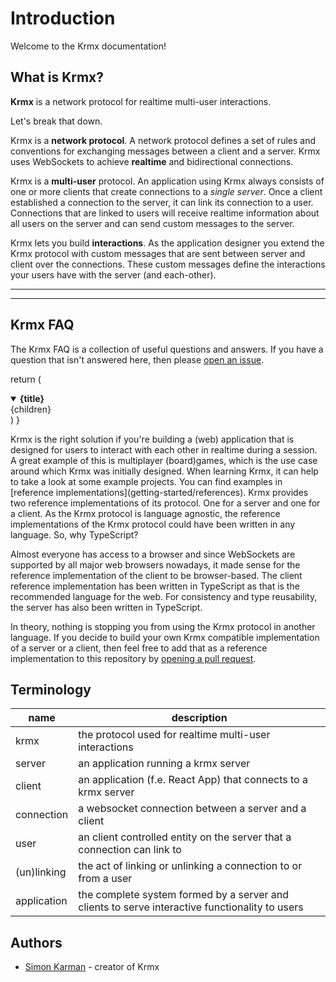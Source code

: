 # Introduction

Welcome to the Krmx documentation!

## What is Krmx?

**Krmx** is a network protocol for realtime multi-user interactions.

Let's break that down.

Krmx is a **network protocol**. A network protocol defines a set of rules and conventions for exchanging messages between a client and a server. Krmx uses WebSockets to achieve **realtime** and bidirectional connections.

Krmx is a **multi-user** protocol. An application using Krmx always consists of one or more clients that create connections to a *single server*. Once a client established a connection to the server, it can link its connection to a user. Connections that are linked to users will receive realtime information about all users on the server and can send custom messages to the server.

Krmx lets you build **interactions**. As the application designer you extend the Krmx protocol with custom messages that are sent between server and client over the connections. These custom messages define the interactions your users have with the server (and each-other).

---


<Cards num={2}>
  <Card title="Getting Started" href="getting-started" />
  <Card title="Learn about the Krmx protocol" href="learn" />
  <Card title="Krmx Server" href="server" />
  <Card title="Krmx Clients" href="clients" />
</Cards>

---

## Krmx FAQ
The Krmx FAQ is a collection of useful questions and answers. If you have a question that isn't answered here, then please [open an issue](https://github.com/simonkarman/krmx/issues).

  return (
    <details
      open
      className="last-of-type:mb-0 rounded-lg bg-neutral-100 dark:bg-neutral-800 p-2 mt-4"
    >
      <summary>
        <strong className="text-lg">{title}</strong>
      </summary>
      <div className="nx-p-2">{children}</div>
    </details>
  )
}

<FAQBox title="Why Krmx?">
  Krmx is the right solution if you're building a (web) application that is designed for users to interact with each other in realtime during a session. A great example of this is multiplayer (board)games, which is the use case around which Krmx was initially designed.
</FAQBox>
<FAQBox title="Where can I find examples?">
  When learning Krmx, it can help to take a look at some example projects. You can find examples in [reference implementations](getting-started/references).
</FAQBox>
<FAQBox title="Why are the Krmx reference implementations written in TypeScript?">
  Krmx provides two reference implementations of its protocol. One for a server and one for a client. As the Krmx protocol is language agnostic, the reference implementations of the Krmx protocol could have been written in any language. So, why TypeScript?

  Almost everyone has access to a browser and since WebSockets are supported by all major web browsers nowadays, it made sense for the reference implementation of the client to be browser-based. The client reference implementation has been written in TypeScript as that is the recommended language for the web. For consistency and type reusability, the server has also been written in TypeScript.

  In theory, nothing is stopping you from using the Krmx protocol in another language. If you decide to build your own Krmx compatible implementation of a server or a client, then feel free to add that as a reference implementation to this repository by [opening a pull request](https://github.com/simonkarman/krmx).
</FAQBox>

## Terminology
| name        | description                                                                                    |
|-------------|------------------------------------------------------------------------------------------------|
| krmx        | the protocol used for realtime multi-user interactions                                         |
| server      | an application running a krmx server                                                           |
| client      | an application (f.e. React App) that connects to a krmx server                                 |
| connection  | a websocket connection between a server and a client                                           |
| user        | an client controlled entity on the server that a connection can link to                        |
| (un)linking | the act of linking or unlinking a connection to or from a user                                 |
| application | the complete system formed by a server and clients to serve interactive functionality to users |

## Authors
- [Simon Karman](https://www.simonkarman.nl) - creator of Krmx
